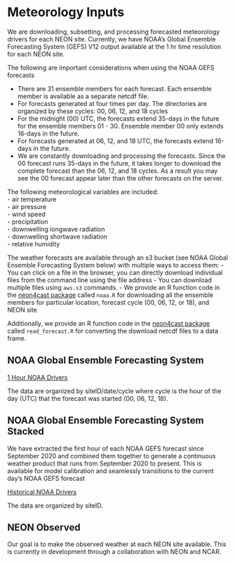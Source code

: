 # Meteorology Inputs{#met_inputs}

We are downloading, subsetting, and processing forecasted meteorology drivers for each NEON site.  Currently, we have NOAA’s Global Ensemble Forecasting System (GEFS) V12 output available at the 1 hr time resolution for each NEON site.  

The following are important considerations when using the NOAA GEFS forecasts

- There are 31 ensemble members for each forecast.  Each ensemble member is available as a separate netcdf file.  
- For forecasts generated at four times per day.  The directories are organized by these cycles: 00, 06, 12, and 18 cycles
- For the midnight (00) UTC, the forecasts extend 35-days in the future for the ensemble members 01 - 30.  Ensemble member 00 only extends 16-days in the future.
- For forecasts generated at 06, 12, and 18 UTC, the forecasts extend 16-days in the future.  
- We are constantly downloading and processing the forecasts.  Since the 00 forecast runs 35-days in the future, it takes longer to download the complete forecast than the 06, 12, and 18 cycles.  As a result you may see the 00 forecast appear later than the other forecasts on the server.

The following meteorological variables are included:   
- air temperature   
- air pressure  
- wind speed   
- precipitation   
- downwelling longwave radiation   
- downwelling shortwave radiation   
- relative humidity   

The weather forecasts are available through an s3 bucket (see NOAA Global Ensemble Forecasting System below) with multiple ways to access them:
- You can click on a file in the browser, you can directly download individual files from the command line using the file address
- You can download multiple files using `aws.s3` commands.
- We provide an R function code in the [neon4cast package](https://github.com/eco4cast/neon4cast) called `noaa.R` for downloading all the ensemble members for particular location, forecast cycle (00, 06, 12, or 18), and NEON site

Additionally, we provide an R function code in the [neon4cast package](https://github.com/eco4cast/neon4cast) called `read_forecast.R` for converting the download netcdf files to a data frame.


## NOAA Global Ensemble Forecasting System

[1 Hour NOAA Drivers](https://data.ecoforecast.org/minio/drivers/noaa/NOAAGEFS_1hr/){target="_blank"}\

The data are organized by siteID/date/cycle where cycle is the hour of the day (UTC) that the forecast was started (00, 06, 12, 18).

## NOAA Global Ensemble Forecasting System Stacked

We have extracted the first hour of each NOAA GEFS forecast since September 2020 and combined them together to generate a continuous weather product that runs from September 2020 to present.  This is available for model calibration and seamlessly transitions to the current day's NOAA GEFS forecast

[Historical NOAA Drivers](https://data.ecoforecast.org/minio/drivers/noaa/NOAAGEFS_1hr_stacked/){target="_blank"}\

The data are organized by siteID.

## NEON Observed

Our goal is to make the observed weather at each NEON site available. This is currently in development through a collaboration with NEON and NCAR.

